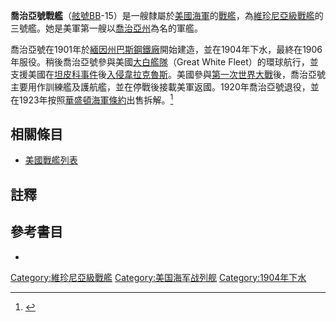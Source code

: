 {{noteTA
|T=zh:佐治亞號戰艦; zh-cn:乔治亚號战列舰; zh-tw:喬治亞號戰艦; zh-hk:佐治亞號戰艦;
|G1=Military
|G2=Shipname
|G3=Aero
|G4=USState
|G5=People
|1=zh-cn:乔治亚號; zh-tw:喬治亞號; zh-hk:佐治亞號;
}}
{{軍艦模板
|名稱= 喬治亞 [[File:Flag_of_the_United_States.svg|30px]]<br />USS Georgia BB-15
|圖片= [[File:USS_Georgia_-_NH_53722.jpg|280px]]
|照片說明=喬治亞號。攝於1909年6月。
|艦種= [[戰艦|戰艦]]
|艦級= [[維珍尼亞級戰艦|維珍尼亞級]]
|製造= [[巴斯鋼鐵廠|巴斯鋼鐵廠]]
|動工= 1901年8月31日
|下水= 1904年10月11日
|服役= 1906年9月24日
|退役= 1920年7月15日
|結局= 1923年11月1日出售拆解
|除籍= 1922年7月12日
|標準= 設計：14,948噸
|滿載= 
|長度= 整體：441呎3吋<br />水線：435呎
|闊度= 水線：76呎3吋 
|吃水= 23.8呎
|極速= 19節<br />試航：19.18節
|鍋爐= 12座
|出力= 設計：19,000軸馬力<br />試航：23,089軸馬力
|續航= 3,825海哩/10節
|乘員= 40名軍官<br />772名水兵
|裝甲= 艦側：11至7.5吋<br />炮塔：6吋<br />裝甲甲板：2.5至4吋<br/>艦炮：12至8吋<br />炮座：12吋至8吋<br />指揮塔：10吋至2吋<br />隔艙：9吋
|裝備= 主炮：2門12吋/40雙聯裝火炮<br />副炮：8門8吋/45火炮<br />12門3吋/50炮<br />12門3磅炮<br />2門1磅炮<br />4挺0.30吋機槍<br />4座魚雷發射管
|其它=模版參考來源：<ref>{{Harvnb|Friedman|1985|pp=429-430}}維珍尼亞級配置，數據僅以設計及建造時為準。</ref>}}

'''喬治亞號戰艦'''（[[美國海軍艦體編號|舷號]]BB-15）是一艘隸屬於[[美國海軍|美國海軍]]的[[戰艦|戰艦]]，為[[維珍尼亞級戰艦|維珍尼亞級戰艦]]的三號艦。她是美軍第一艘以[[喬治亞州|喬治亞州]]為名的軍艦。

喬治亞號在1901年於[[緬因州|緬因州]][[巴斯鋼鐵廠|巴斯鋼鐵廠]]開始建造，並在1904年下水，最終在1906年服役。稍後喬治亞號參與美國[[大白艦隊|大白艦隊]]（Great White Fleet）的環球航行，並支援美國在[[坦皮科事件|坦皮科事件]]後[[韋拉克魯斯戰役_(1914)|入侵韋拉克魯斯]]。美國參與[[第一次世界大戰|第一次世界大戰]]後，喬治亞號主要用作訓練艦及護航艦，並在停戰後接載美軍返國。1920年喬治亞號退役，並在1923年按照[[華盛頓海軍條約|華盛頓海軍條約]]出售拆解。<ref>{{Cite web |url=http://www.hazegray.org/danfs/battlesh/bb15.htm |title=美國海軍軍艦字典（DANFS）簡介 |accessdate=2012-07-12 |archive-date=2020-02-09 |archive-url=https://web.archive.org/web/20200209135329/http://www.hazegray.org/danfs/battlesh/bb15.htm |dead-url=no }}</ref>

== 相關條目 ==
* [[美國戰艦列表|美國戰艦列表]]

== 註釋 ==
{{reflist}}

== 參考書目 ==
{{Commonscat|USS Georgia (BB-15)}}
{{海军主题}}

* {{Citation
|last = Friedman
|first = Norman
|year = 1985
|title = U.S. Battleships: An Illustrated Design History
|language = en
|publication-place = Annapolis, Maryland
|publisher = Naval Institute Press
|isbn = 0-87021-715-1}}

{{DEFAULTSORT:Georgia}}
{{維珍尼亞級戰艦}}
{{美國戰艦}}

[[Category:維珍尼亞級戰艦|Category:維珍尼亞級戰艦]]
[[Category:美国海军战列舰|Category:美国海军战列舰]]
[[Category:1904年下水|Category:1904年下水]]